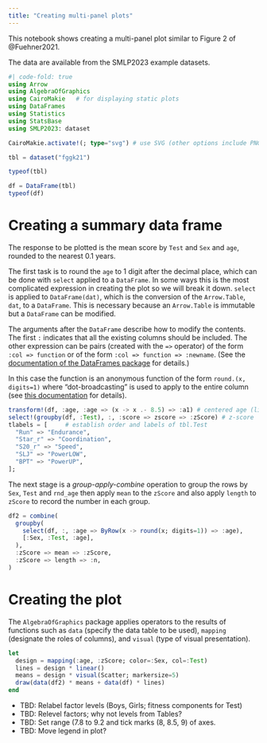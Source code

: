 ```yaml
---
title: "Creating multi-panel plots"
---
```


This notebook shows creating a multi-panel plot similar to Figure 2 of @Fuehner2021.

The data are available from the SMLP2023 example datasets.

```julia
#| code-fold: true
using Arrow
using AlgebraOfGraphics
using CairoMakie   # for displaying static plots
using DataFrames
using Statistics
using StatsBase
using SMLP2023: dataset

CairoMakie.activate!(; type="svg") # use SVG (other options include PNG)
```

```julia
tbl = dataset("fggk21")
```

```julia
typeof(tbl)
```

```julia
df = DataFrame(tbl)
typeof(df)
```

# Creating a summary data frame

The response to be plotted is the mean score by `Test` and `Sex` and `age`, rounded to the nearest 0.1 years.

The first task is to round the `age` to 1 digit after the decimal place, which can be done with `select` applied to a `DataFrame`.
In some ways this is the most complicated expression in creating the plot so we will break it down.
`select` is applied to `DataFrame(dat)`, which is the conversion of the `Arrow.Table`, `dat`, to a `DataFrame`.
This is necessary because an `Arrow.Table` is immutable but a `DataFrame` can be modified.

The arguments after the `DataFrame` describe how to modify the contents.
The first `:` indicates that all the existing columns should be included.
The other expression can be pairs (created with the `=>` operator) of the form `:col => function` or of the form `:col => function => :newname`.
(See the [documentation of the DataFrames package](http://juliadata.github.io/DataFrames.jl/stable/) for details.)

In this case the function is an anonymous function of the form `round.(x, digits=1)` where "dot-broadcasting" is used to apply to the entire column (see [this documentation](https://docs.julialang.org/en/v1/manual/functions/#man-vectorized) for details).

```julia
transform!(df, :age, :age => (x -> x .- 8.5) => :a1) # centered age (linear)
select!(groupby(df, :Test), :, :score => zscore => :zScore) # z-score
tlabels = [     # establish order and labels of tbl.Test
  "Run" => "Endurance",
  "Star_r" => "Coordination",
  "S20_r" => "Speed",
  "SLJ" => "PowerLOW",
  "BPT" => "PowerUP",
];
```

The next stage is a *group-apply-combine* operation to group the rows by `Sex`, `Test` and `rnd_age` then apply `mean` to the `zScore` and also apply `length` to `zScore` to record the number in each group.

```julia
df2 = combine(
  groupby(
    select(df, :, :age => ByRow(x -> round(x; digits=1)) => :age),
    [:Sex, :Test, :age],
  ),
  :zScore => mean => :zScore,
  :zScore => length => :n,
)
```

# Creating the plot

The `AlgebraOfGraphics` package applies operators to the results of functions such as `data` (specify the data table to be used), `mapping` (designate the roles of columns), and `visual` (type of visual presentation).

```julia
let
  design = mapping(:age, :zScore; color=:Sex, col=:Test)
  lines = design * linear()
  means = design * visual(Scatter; markersize=5)
  draw(data(df2) * means + data(df) * lines)
end
```

  - TBD: Relabel factor levels (Boys, Girls; fitness components for Test)
  - TBD: Relevel factors; why not levels from Tables?
  - TBD: Set range (7.8 to 9.2 and tick marks (8, 8.5, 9) of axes.
  - TBD: Move legend in plot?

::: {#refs}
:::
